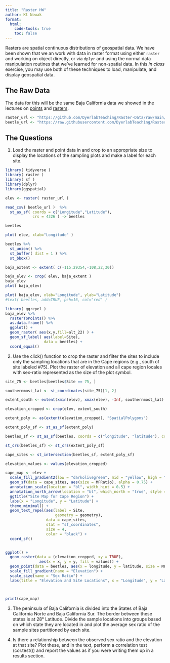 ```yaml
---
title: "Raster HW"
author: Kt Nowak
format: 
  html:
    code-tools: true
    toc: false
---
```


Rasters are spatial continuous distributions of geospatial data.  We have been shown that we an work with data in raster format using either `raster` and working on object directly, or via `dplyr` and using the normal data manipulation routines that we've learned for non-spatial data.  In this *in class* exercise, you may use both of these techniques to load, manipulate, and display geospatial data.

## The Raw Data

The data for this will be the same Baja California data we showed in the lectures on [points](https://dyerlab.github.io/ENVS-Lectures/spatial/spatial_points/slides.html#1) and [rasters](https://dyerlab.github.io/ENVS-Lectures/spatial/rasters/slides.html#1).  

```r
raster_url <- "https://github.com/DyerlabTeaching/Raster-Data/raw/main/data/alt_22.tif"
beetle_url <- "https://raw.githubusercontent.com/DyerlabTeaching/Raster-Data/main/data/AraptusDispersalBias.csv"
```


## The Questions

1. Load the raster and point data in and crop to an appropriate size to display the locations of the sampling plots and make a label for each site.

```r
library( tidyverse )
library( raster )
library( sf ) 
library(dplyr)
library(ggspatial)

elev <- raster( raster_url )

read_csv( beetle_url )  %>% 
  st_as_sf( coords = c("Longitude","Latitude"), 
            crs = 4326 ) -> beetles 

beetles
```



```r
plot( elev, xlab="Longitude" )
```


```r
beetles %>%
  st_union() %>%
  st_buffer( dist = 1 ) %>%
  st_bbox() 

baja_extent <- extent( c(-115.29354,-108,22,30))

baja_elev <- crop( elev, baja_extent )
baja_elev
plot( baja_elev) 

```


```r
plot( baja_elev, xlab="Longitude", ylab="Latitude")
#text( beetles, add=TRUE, pch=16, col="red" )
```


```r
library( ggrepel )
baja_elev %>%
  rasterToPoints() %>%
  as.data.frame() %>% 
  ggplot() +
  geom_raster( aes(x,y,fill=alt_22) ) +
  geom_sf_label( aes(label=Site), 
                 data = beetles) +
  coord_equal()
```




2. Use the click() function to crop the raster and filter the sites to include only the sampling locations that are in the Cape regions (e.g., south of site labeled #75).  Plot the raster of elevation and all cape region locales with sex-ratio represented as the size of the plot symbol.

```r

site_75 <- beetles[beetles$Site == 75, ]

southernmost_lat <- st_coordinates(site_75)[1, 2]

extent_south <- extent(xmin(elev), xmax(elev), -Inf, southernmost_lat)

elevation_cropped <- crop(elev, extent_south)

extent_poly <- as(extent(elevation_cropped), "SpatialPolygons")

extent_poly_sf <- st_as_sf(extent_poly)

beetles_sf <- st_as_sf(beetles, coords = c("longitude", "latitude"), crs = 4326)

st_crs(beetles_sf) <- st_crs(extent_poly_sf)

cape_sites <- st_intersection(beetles_sf, extent_poly_sf)

elevation_values <- values(elevation_cropped)

cape_map <- elev + 
  scale_fill_gradient2(low = "darkolivegreen", mid = "yellow", high = "brown", midpoint = 1000) +
  geom_sf(data = cape_sites, aes(size = MFRatio), alpha = 0.75) + 
  annotation_scale(location = "bl", width_hint = 0.5) +
  annotation_north_arrow(location = "bl", which_north = "true", style = north_arrow_fancy_orienteering()) +
  ggtitle("Site Map for Cape Region") +
  labs(x = "Longitude", y = "Latitude") +
  theme_minimal() +
  geom_text_repel(aes(label = Site,
                      geometry = geometry),
                  data = cape_sites,
                  stat = "sf_coordinates", 
                  size = 4, 
                  color = "black") + 
  coord_sf()


ggplot() +
  geom_raster(data = (elevation_cropped, xy = TRUE), 
               aes(x = x, y = y, fill = values)) +
  geom_point(data = beetles, aes(x = longitude, y = latitude, size = MFRatio, color = SexRatio)) +
  scale_fill_gradient(name = "Elevation") +
  scale_size(name = "Sex Ratio") +
  labs(title = "Elevation and Site Locations", x = "Longitude", y = "Latitude")



print(cape_map)

```







3. The peninsula of Baja California is divided into the States of Baja California Norte and Baja California Sur. The border between these states is at 28° Latitude. Divide the sample locations into groups based on which state they are located in and plot the average sex ratio of the sample sites partitioned by each site.  

4. Is there a relationship between the observed sex ratio and the elevation at that site?  Plot these, and in the text, perform a correlation test (cor.test()) and report the values as if you were writing them up in a results section.

